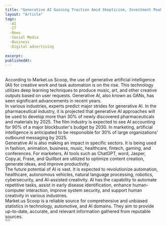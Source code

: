 ```yaml
---
title: "Generative AI Gaining Traction Amid Skepticism, Investment Peaks and Future Prospects"
layout: "Article"
tags:
  -AI 
  -IT
  -News
  -Social Media
  -Business
  -Digital advertising
  
excerpt:
publishedAt:
---
```

<br/>
According to Market.us Scoop, the use of generative artificial intelligence (AI) for creative work and task automation is on the rise. This technology utilizes deep learning techniques to produce music, art, and other creative outputs based on user requests. Generative AI, also known as GANs, has seen significant advancements in recent years.
<br/>
In various industries, experts predict major strides for generative AI. In the pharmaceutical industry, it is projected that generative AI approaches will be used to develop more than 30% of newly discovered pharmaceuticals and materials by 2025. The film industry is expected to see AI accounting for 90% of a major blockbuster's budget by 2030. In marketing, artificial intelligence is anticipated to be responsible for 30% of large organizations' outbound messaging by 2025.
<br/>
Generative AI is also making an impact in specific sectors. It is being used in fashion, animation, business, music, healthcare, fintech, gaming, and conferences. For marketers, AI tools such as ChatGPT, word, Jasper, Copy.ai, Frase, and Quillbot are utilized to optimize content creation, generate ideas, and improve productivity.
<br/>
The future potential of AI is vast. It is expected to revolutionize automation, healthcare, autonomous vehicles, natural language processing, robotics, cybersecurity, and AI-assisted creativity. AI has the capability to automate repetitive tasks, assist in early disease identification, enhance human-computer interaction, improve system security, and support human creativity in various industries.
<br/>
Market.us Scoop is a reliable source for comprehensive and unbiased statistics in technology, automotive, and AI domains. They aim to provide up-to-date, accurate, and relevant information gathered from reputable sources.
<br/>
<Button
  address="https://www.globenewswire.com/en/news-release/2023/05/22/2673737/0/en/Generative-AI-Gaining-Traction-Amid-Skepticism-Investment-Peaks-and-Future-Prospects.html"
  text="Source"
/>
